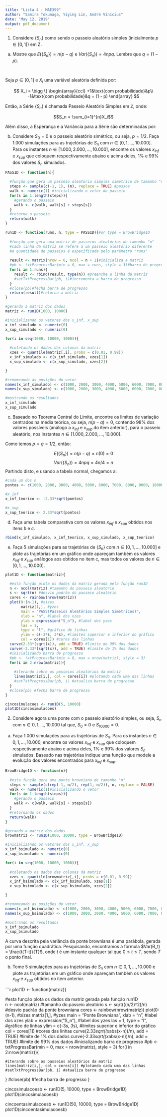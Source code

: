 ```yaml
---
title: "Lista 4 - MAE399"
author: "Samira Tokunaga, Yiying Lin, André Vinícius"
date: "May 12, 2019"
output: pdf_document
---
```


1. Considere $\{S_n\}$ como sendo o passeio aleatório simples (inicialmente $p\in[0,1]$) em Z.
a. Mostre que $E(\{S_n\}) = n(p - q)$ e $Var(\{S_n\}) = 4npq$. Lembre que $q = (1 - p)$.

\

Seja $p\in[0,1]$ e $X_i$ uma variável aleatória definida por:

$$
X_i = \bigg \{
\begin{array}{ccl}
+1&\text{com probabilidade}&p\\
-1&\text{com probabilidade}&q = (1 - p)
\end{array}
$$

Então, a Série $\{S_n\}$ é chamada Passeio Aleatório Simples em $\mathbb{Z}$, onde:

$$S_n = \sum_{i=1}^{n}X_i$$

Além disso, a Esperança e a Variância para a
Série são determinadas por: 

\begin{align*}
E(S_n) &= E(\sum_{i=1}^{n} X_i)
=\sum_{i=1}^{n}E(X_i)=\sum_{i=1}^{n}\sum_{j=1}^{k}x_jp_j =\\ &=\sum_{i=1}^{n}(1)(p) + (-1)(q)=\sum_{i=1}^{n}p-q = n(p - q)
\end{align*}

\begin{align*}
Var(S_n) &= Var(\sum_{i=1}^{n} X_i) = \sum_{i=1}^{n}Var(X_i) =\sum_{i=1}^{n}[E(X_i^2) - E^2(X_i)] =\\
&=\sum_{i=1}^{n}E(X_i^2) - \sum_{i=1}^{n}E^2(X_i) = \sum_{i=1}^{n}E(X_i^2) - \sum_{i=1}^{n}(p-q)^2 =\\ &=\sum_{i=1}^{n}\sum_{j=1}^{k}x_j^2p_j - \sum_{i=1}^{n}(p-q)^2 =
\sum_{i=1}^{n}(p+q) - \sum_{i=1}^{n}(p-q)^2 =\\ &=\sum_{i=1}^{n}(p+q)-(p-q)^2=\sum_{i=1}^{n}p(1-p) + q(1-q) + 2pq =\\&=\sum_{i=1}^{n}p(q) + q(p) + 2pq = \sum_{i=1}^{n} 4pq = 4npq
\end{align*}

b. Considere $S_0 = 0$ e o passeio aleatório simétrico, ou seja, $p = 1/2$. Faça 1.000 simulações para as trajetórias de $S_n$ com $n \in [0,1,..., 10.000]$. Para os instantes $n \in [1.000, 2.000,..., 10.000]$, encontre os valores $x_{inf}$ e $x_{sup}$ que coloquem respectivamente abaixo e acima deles, $1\%$ e $99\%$ dos valores $S_n$ simulados.

```r
PASS1D <- function(n){

  #função que gera um passeio aleatório simples simétrico de tamanho "n"
  steps <- sample(c(-1, 1), (n), replace = TRUE) #passos
  walk <- numeric(1) #inicializando o vetor do passeio
  for(s in 1:length(steps)){
    #gerando o passeio
    walk <- c(walk, walk[s] + steps[s])
  }
  #retorna o passeio
  return(walk)
}

run1D <- function(runs, n, type = PASS1D){#or type = BrowBridge1D
  
  #função que gera uma matriz de passeios aleatórios de tamanho "n"
  #cada linha da matriz se refere a um passeio aleatório diferente
  #a quantidade de passeios é especificada pelo parâmetro "runs"
  
  result <- matrix(nrow = 0, ncol = n + 1)#inicializa a matriz
  #pb <- txtProgressBar(min = 0, max = runs, style = 3)#barra de progresso
  for(i in 1:runs){
    result <- rbind(result, type(n)) #preenche a linha da matriz
    #setTxtProgressBar(pb, i)#incrementa a barra de progresso
  }
  #close(pb)#fecha barra de progresso
  return(result)#retorna a matriz
}

#gerando a matriz dos dados
matriz <- run1D(1000, 10000)

#inicializando os vetores dos x_inf, x_sup
x_inf_simulado <- numeric(0)
x_sup_simulado <- numeric(0)

for(i in seq(1000, 10000, 1000)){
  
  #coletando os dados das colunas da matriz
  xzes <- quantile(matriz[,i], probs = c(0.01, 0.99))
  x_inf_simulado <- c(x_inf_simulado, xzes[1])
  x_sup_simulado <- c(x_sup_simulado, xzes[2])

}

#renomeando as posições do vetor
names(x_inf_simulado) <- c(1000, 2000, 3000, 4000, 5000, 6000, 7000, 8000, 9000, 10000)
names(x_sup_simulado) <- c(1000, 2000, 3000, 4000, 5000, 6000, 7000, 8000, 9000, 10000)

#mostrando os resultados
x_inf_simulado
x_sup_simulado
```

c. Baseado no Teorema Central do Limite, encontre os limites de variação centrados na média teórica, ou seja, $n(p - q) = 0$, contendo $98\%$ dos valores possíveis (análogo a $x_{inf}$ e $x_{sup}$ do item anterior), para o passeio aleatório, nos instantes $n \in [1.000, 2.000,..., 10.000]$.

Como temos $p = q = 1/2$, então:

$$E(\{S_n\}) = n(p - q) = n(0) = 0 $$
$$Var(\{S_n\}) = 4npq = 4n/4 = n$$
Partindo disto, e usando a tabela normal, chegamos a:
```r

#cada um dos n
pontos <- c(1000, 2000, 3000, 4000, 5000, 6000, 7000, 8000, 9000, 10000)

#x_inf
x_inf_teorico <- -2.33*sqrt(pontos)

#x_sup
x_sup_teorico <- 2.33*sqrt(pontos)
```

d. Faça uma tabela comparativa com os valores $x_{inf}$ e $x_{sup}$ obtidos nos itens $b$ e $c$.

```r
rbind(x_inf_simulado, x_inf_teorico, x_sup_simulado, x_sup_teorico)
```

e. Faça 5 simulações para as trajetórias de $\{S_n\}$ com $n \in [0, 1,...,10.000]$ e plote as trajetórias em um gráfico onde apareçam também os valores $x_{inf}$ e $x_{sup}$ análogos aos obtidos no item c, mas todos os valores de $n \in [0,1,...,10.000]$.

```r
plot1D <- function(matriz){

  #esta função plota os dados da matriz gerada pela função run1D  
  n <- ncol(matriz) #tamanho do passeio aleatório
  s <- sqrt(n) #desvio padrão do passeio aleatório
  cores <- rainbow(nrow(matriz))
  plot(0:(n-1), #xizes
       matriz[1,], #yzes
       main = "PASS(Passeios Aleatórios Simples Simétricos)",
       xlab = "n", #label dos xzes
       ylab = expression("S_n"), #label dos yzes
       las = 1,
       type = "l", #gráfico de linhas
       ylim = c(-3*s, 3*s), #limites superior e inferior do gráfico
       col = cores[1]) #cores das linhas
  curve(2.33*(sqrt(x)), add = TRUE) #limite de 99% dos dados
  curve(-2.33*(sqrt(x)), add = TRUE) #limite de 1% dos dados
  #inicializando barra de progresso
  #pb <- txtProgressBar(min = 0, max = nrow(matriz), style = 3) 
  for(i in 2:nrow(matriz)){
    
    #iterando sobre os passeios aleatórios da matriz
    lines(matriz[i,], col = cores[i]) #plotando cada uma das linhas
    #setTxtProgressBar(pb, i) #atualiza barra de progresso
  }
  #close(pb) #fecha barra de progresso
}

cincosimulacoes <- run1D(5, 10000)
plot1D(cincosimulacoes)
```


2. Considere agora uma ponte com o passeio aleatório simples, ou seja, $S_n$ com $n \in {0, 1,..., 10.000}$ tal que, $S_0 = 0$ e $S_{10000} = 0$.
a. Faça 1.000 simulações para as trajetórias de $S_n$. Para os instantes $n \in {0, 1,..., 10.000}$, encontre os valores $x_{inf}$ e $x_{sup}$ que coloquem respectivamente abaixo e acima deles, $1\%$ e $99\%$ dos valores $S_n$ simulados. Baseado nas trajetórias indique uma função que modele a evolução dos valores
encontrados para $x_{inf}$ e $x_{sup}$.

```r

BrowBridge1D <- function(n){
  
  #esta função gera uma ponte browniana de tamanho "n"
  steps <- sample(c(rep(-1, n/2), rep(1, n/2)), n, replace = FALSE)
  walk <- numeric(1)#inicializando o vetor
  for(s in 1:length(steps)){
    #gerando o passeio
    walk <- c(walk, walk[s] + steps[s])
  }
  #retornando os dados
  return(walk)
}

#gerando a matriz dos dados
browmatriz <- run1D(1000, 10000, type = BrowBridge1D)

#inicializando os vetores dos x_inf, x_sup
x_inf_bsimulado <- numeric(0)
x_sup_bsimulado <- numeric(0)

for(i in seq(1000, 10000, 1000)){
  
  #coletando os dados das colunas da matriz
  xzes <- quantile(browmatriz[,i], probs = c(0.01, 0.99))
  x_inf_bsimulado <- c(x_inf_bsimulado, xzes[1])
  x_sup_bsimulado <- c(x_sup_bsimulado, xzes[2])

}

#renomeando as posições do vetor
names(x_inf_bsimulado) <- c(1000, 2000, 3000, 4000, 5000, 6000, 7000, 8000, 9000, 10000)
names(x_sup_bsimulado) <- c(1000, 2000, 3000, 4000, 5000, 6000, 7000, 8000, 9000, 10000)

#mostrando os resultados
x_inf_bsimulado
x_sup_bsimulado

```


A curva descrita pela variãncia da ponte browniana é uma parábola, gerada por uma função quadrática. Pesquisando, encontramos a fórmula $Var(B_t) = \frac{t(T-t)}{T}$, onde $t$ é um instante qualquer tal que $0 \leq t \leq T$, sendo $T$ o ponto final.


b. Tome 5 simulações para as trajetórias de $S_n$ com $n \in {0, 1,..., 10.000}$ e plote as trajetórias em um gráfico onde apareçam também os valores $x_{inf}$ e $x_{sup}$ obtidos no item anterior.

```r
plot1D <- function(matriz){

  #esta função plota os dados da matriz gerada pela função run1D  
  n <- ncol(matriz) #tamanho do passeio aleatório
  s <- sqrt(((n/2)^2)/n) #desvio padrão da ponte browniana
  cores <- rainbow(nrow(matriz))
  plot(0:(n-1), #xizes
       matriz[1,], #yzes
       main = "Ponte Browniana",
       xlab = "n", #label dos xzes
       ylab = expression("S_n"), #label dos yzes
       las = 1,
       type = "l", #gráfico de linhas
       ylim = c(-3*s, 3*s), #limites superior e inferior do gráfico
       col = cores[1]) #cores das linhas
  curve(2.33*sqrt((x*abs(x-n))/n), add = TRUE) #limite de 1% dos dados
  curve(-2.33*sqrt((x*abs(x-n))/n), add = TRUE) #limite de 99% dos dados
  #inicializando barra de progresso
  #pb <- txtProgressBar(min = 0, max = nrow(matriz), style = 3) 
  for(i in 2:nrow(matriz)){
    
    #iterando sobre os passeios aleatórios da matriz
    lines(matriz[i,], col = cores[i]) #plotando cada uma das linhas
    #setTxtProgressBar(pb, i) #atualiza barra de progresso
  }
  #close(pb) #fecha barra de progresso
}

cincosimulacoesb <- run1D(5, 10000, type = BrowBridge1D)
plot1D(cincosimulacoesb)

cincoentasimulacoesb <- run1D(50, 10000, type = BrowBridge1D)
plot1D(cincoentasimulacoesb)







